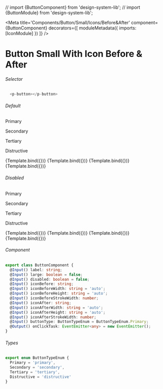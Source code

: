 // import {ButtonComponent} from 'design-system-lib';
// import {ButtonModule} from 'design-system-lib';

<Meta title='Components/Button/Small/Icons/Before&After'
  component={ButtonComponent}
  decorators={[
    moduleMetadata({
      imports: [IconModule]
    })
  ]}
/>


# Button Small With Icon Before & After

###### Selector
```ts
  <p-button></p-button>
```

###### Default
<Canvas>
  <p className="story-title">Primary</p>
  <p className="story-title">Secondary</p>
  <p className="story-title">Tertiary</p>
  <p className="story-title">Distructive</p>
  <Story name="Primary Icon Before & After"
    args={{
      label: 'Label',
      buttonType: ButtonTypeEnum.Primary,
      iconBefore: 'eye',
      iconBeforeWidth: '17',
      iconAfter: 'chevron-down',
      iconAfterWidth: '17'
    }}>
    {Template.bind({})}
  </Story>
  <Story name="Secondary Icon Before & After"
    args={{
      label: 'Label',
      buttonType: ButtonTypeEnum.Secondary,
      iconBefore: 'eye',
      iconBeforeWidth: '17',
      iconAfter: 'chevron-down',
      iconAfterWidth: '17'
    }}>
    {Template.bind({})}
  </Story>
  <Story name="Tertiary Icon Before & After"
    args={{
      label: 'Label',
      buttonType: ButtonTypeEnum.Tertiary,
      iconBefore: 'eye',
      iconBeforeWidth: '17',
      iconAfter: 'chevron-down',
      iconAfterWidth: '17'
    }}>
    {Template.bind({})}
  </Story>
  <Story name="Distructive Icon Before & After"
      args={{
        label: 'Label',
        buttonType: ButtonTypeEnum.Distructive,
        iconBefore: 'eye',
        iconBeforeWidth: '17',
        iconAfter: 'chevron-down',
        iconAfterWidth: '17'
      }}>
      {Template.bind({})}
    </Story>
</Canvas>

###### Disabled
<Canvas>
  <p className="story-title">Primary</p>
  <p className="story-title">Secondary</p>
  <p className="story-title">Tertiary</p>
  <p className="story-title">Distructive</p>
  <Story name="Primary Icon Before & After Disabled"
    args={{
      label: 'Label',
      disabled: true,
      buttonType: ButtonTypeEnum.Primary,
      iconBefore: 'eye',
      iconBeforeWidth: '17',
      iconAfter: 'chevron-down',
      iconAfterWidth: '17'
    }}>
    {Template.bind({})}
  </Story>
  <Story name="Secondary Icon Before & After Disabled"
    args={{
      label: 'Label',
      disabled: true,
      buttonType: ButtonTypeEnum.Secondary,
      iconBefore: 'eye',
      iconBeforeWidth: '17',
      iconAfter: 'chevron-down',
      iconAfterWidth: '17'
    }}>
    {Template.bind({})}
  </Story>
  <Story name="Tertiary Icon Before & After Disabled"
    args={{
      label: 'Label',
      disabled: true,
      buttonType: ButtonTypeEnum.Tertiary,
      iconBefore: 'eye',
      iconBeforeWidth: '17',
      iconAfter: 'chevron-down',
      iconAfterWidth: '17'
    }}>
    {Template.bind({})}
  </Story>
  <Story name="Distructive Icon Before & After Disabled"
      args={{
        label: 'Label',
        disabled: true,
        buttonType: ButtonTypeEnum.Distructive,
        iconBefore: 'eye',
        iconBeforeWidth: '17',
        iconAfter: 'chevron-down',
        iconAfterWidth: '17'
      }}>
      {Template.bind({})}
    </Story>
</Canvas>

###### Component
```ts
export class ButtonComponent {
  @Input() label: string;
  @Input() large: boolean = false;
  @Input() disabled: boolean = false;
  @Input() iconBefore: string;
  @Input() iconBeforeWidth: string = 'auto';
  @Input() iconBeforeHeight: string = 'auto';
  @Input() iconBeforeStrokeWidth: number;
  @Input() iconAfter: string;
  @Input() iconAfterWidth: string = 'auto';
  @Input() iconAfterHeight: string = 'auto';
  @Input() iconAfterStrokeWidth: number;
  @Input() buttonType: ButtonTypeEnum = ButtonTypeEnum.Primary;
  @Output() onClickTask: EventEmitter<any> = new EventEmitter();
}
```

###### Types
```ts
export enum ButtonTypeEnum {
  Primary = 'primary',
  Secondary = 'secondary',
  Tertiary = 'tertiary',
  Distructive = 'distructive'
}
```
